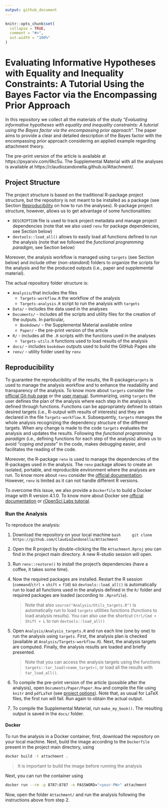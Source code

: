 ```yaml
---
output: github_document
---
```


<!-- README.md is generated from README.Rmd. Please edit that file -->

```r
knitr::opts_chunk$set(
  collapse = TRUE,
  comment = "#>",
  out.width = "100%"
)
```

# Evaluating Informative Hypotheses with Equality and Inequality Constraints: A Tutorial Using the Bayes Factor via the Encompassing Prior Approach

In this repository we collect all the materials of the study “*Evaluating informative hypotheses with equality and inequality constraints: A tutorial using the Bayes factor via the encompassing prior approach*”. The paper aims to provide a clear and detailed description of the Bayes factor with the encompassing prior approach considering an applied example regarding attachment theory.

The pre-print version of the article is available at https://psyarxiv.com/6kc5u. The Supplemental Material with all the analyses is available at https://claudiozandonella.github.io/Attachment/.

## Project Structure

The project structure is based on the traditional R-package project structure, but the repository is not meant to be installed as a package (see Section [Reproducibility](#reproducibility) on how to run the analyses). R-package project structure, however, allows us to get advantage of some functionalities:

- `DESCRIPTION` file is used to track project metadata and manage project dependencies (note that we also used `renv` for package dependencies, see Section below)
- `devtools::load_all()` allows to easily load all functions defined to run the analysis (note that we followed the *functional programming paradigm*, see Section below)

Moreover, the analysis workflow is managed using `targets` (see Section below) and include other (*non-standard*) folders to organize the scripts for the analysis and for the produced outputs (i.e., paper and supplemental material).

The actual repository folder structure is:

- `Analysis/`that includes the files
    - `Targets-workflow.R` the workflow of the analysis 
    - `Targets-analysis.R` script to run the analysis with `targets`
- `Data/` - includes the data used in the analyses
- `Documents/` - includes all the scripts and utility files for the creation of the outputs. In particular,
  - `Bookdown/` - the Supplemental Material available online
  - `Paper/` - the pre-print version of the article
- `R/` - includes all the `.R` scripts with the functions used in the analyses
  - `Targets-utils.R` functions used to load results of the analysis
- `docs/` - includes `bookdown` outputs used to build the GitHub Pages site
- `renv/` - utility folder used by `renv`

## Reproducibility {#reproducibility}

To guarantee the reproducibility of the results, the R-package`targets` is used to manage the analysis workflow and to enhance the readability and transparency of the analysis. To know more about `targets` consider the [official Git-hub page](https://github.com/ropensci/targets) or the [user manual](https://books.ropensci.org/targets/). Summarizing, using `targets` the user defines the plan of the analysis where each step in the analysis is defined through functions. Functions can be appropriately defined to obtain desired targets (i.e., R-output with results of interests) and they are declared in the file `Targets-workflow.R`. Subsequently, `targets` manages the whole analysis recognizing the dependency structure of the different targets. When any change is made to the code `targets` evaluates the analysis and updates the results. Following the *functional programming paradigm* (i.e., defining functions for each step of the analysis) allows us to avoid "*coping and paste*" in the code, makes debugging easier, and facilitates the reading of the code.

Moreover, the R-package `renv` is used to manage the dependencies of the R-packages used in the analysis. The `renv` package allows to create an isolated, portable, and reproducible environment where the analyses are run. To know more about `renv` consider the [official documentation](https://rstudio.github.io/renv/articles/renv.html). However, `renv` is limited as it can not handle different R versions.

To overcome this issue, we also provide a `Dockerfile` to build a Docker image with R version 4.1.0. To know more about Docker see [official documentation](https://www.docker.com/) or 
[rOpenSci Labs tutorial](https://jsta.github.io/r-docker-tutorial/).

### Run the Analysis

To reproduce the analysis:

1. Download the repository on your local machine
    ```bash
    git clone https://github.com/ClaudioZandonella/Attachment
    ```
1. Open the R project by double-clicking the file `Attachment.Rproj` you can find in the project main directory. A new R-studio session will open.
1. Run `renv::restore()` to install the project's dependencies (have a coffee, it takes some time).
1. Now the required packages are installed. Restart the R session (`command`/`ctrl` + `shift` + `f10`) so `devtools::load_all()` is automatically run to load all functions used in the analysis defined in the `R/` folder and required packages are loaded (according to `.Rprofile`). 

    > Note that also `source("Analysis/Utils_targets.R")` is automatically run to load `targets` utilities functions (functions to load analysis results). You can also use the shortcut ` Ctrl/Cmd + Shift + L` to run `devtools::load_all()`
    
1. Open `Analysis/Analysis_targets.R` and run each line (one by one) to run the analysis using `targets`. First, the analysis plan  is checked (available at `Analysis/Targets-workflow.R`). Next, the analysis targets are computed. Finally, the analysis results are loaded and briefly presented.

    > Note that you can access the analysis targets using the functions `targets::tar_load(<name_target>)`, or load all the results with `tar_load_all()`.
    
1. To compile the pre-print version of the article (possible after the analysis), open `Documents/Paper/Paper.Rnw` and compile the file using `knitr` and `pdfLaTeX` (see [project options](https://support.rstudio.com/hc/en-us/articles/200532247-Weaving-Rnw-Files-in-the-RStudio-IDE)). Note that, as usual for LaTeX files, the first run will fail. Run again to obtain the actual output. 

1. To compile the Supplemental Material, run `make_my_book()`. The resulting output is saved in the `docs/` folder.

#### Docker

To run the analysis in a Docker container, first, download the repository on your local machine. Next, build the image according to the `Dockerfile` present in the project main directory, using
```bash
docker build -t attachment .
```

> It is important to build the image before running the analysis

Next, you can run the container using
```bash
docker run --rm -p 8787:8787 -e PASSWORD="<your-PW>" attachment
```

Now, open the folder `Attachment/` and run the analysis following the instructions above from step 2.
